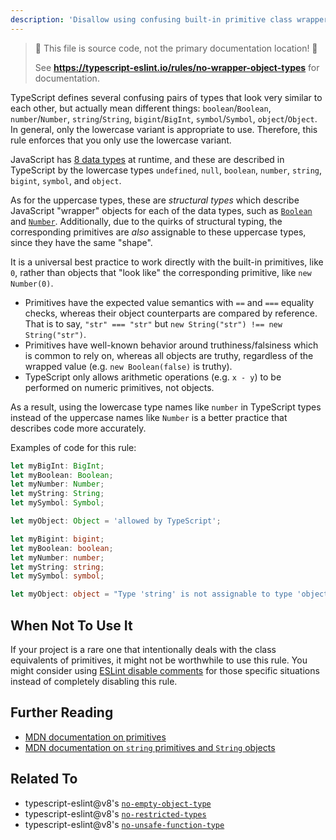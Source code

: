 ```yaml
---
description: 'Disallow using confusing built-in primitive class wrappers.'
---
```



> 🛑 This file is source code, not the primary documentation location! 🛑
>
> See **https://typescript-eslint.io/rules/no-wrapper-object-types** for documentation.

TypeScript defines several confusing pairs of types that look very similar to each other, but actually mean different things: `boolean`/`Boolean`, `number`/`Number`, `string`/`String`, `bigint`/`BigInt`, `symbol`/`Symbol`, `object`/`Object`.
In general, only the lowercase variant is appropriate to use.
Therefore, this rule enforces that you only use the lowercase variant.

JavaScript has [8 data types](https://developer.mozilla.org/en-US/docs/Web/JavaScript/Data_structures) at runtime, and these are described in TypeScript by the lowercase types `undefined`, `null`, `boolean`, `number`, `string`, `bigint`, `symbol`, and `object`.

As for the uppercase types, these are _structural types_ which describe JavaScript "wrapper" objects for each of the data types, such as [`Boolean`](https://developer.mozilla.org/en-US/docs/Web/JavaScript/Reference/Global_Objects/Boolean) and [`Number`](https://developer.mozilla.org/en-US/docs/Web/JavaScript/Reference/Global_Objects/Number).
Additionally, due to the quirks of structural typing, the corresponding primitives are _also_ assignable to these uppercase types, since they have the same "shape".

It is a universal best practice to work directly with the built-in primitives, like `0`, rather than objects that "look like" the corresponding primitive, like `new Number(0)`.

- Primitives have the expected value semantics with `==` and `===` equality checks, whereas their object counterparts are compared by reference.
  That is to say, `"str" === "str"` but `new String("str") !== new String("str")`.
- Primitives have well-known behavior around truthiness/falsiness which is common to rely on, whereas all objects are truthy, regardless of the wrapped value (e.g. `new Boolean(false)` is truthy).
- TypeScript only allows arithmetic operations (e.g. `x - y`) to be performed on numeric primitives, not objects.

As a result, using the lowercase type names like `number` in TypeScript types instead of the uppercase names like `Number` is a better practice that describes code more accurately.

Examples of code for this rule:

<Tabs>
<TabItem value="❌ Incorrect">

```ts
let myBigInt: BigInt;
let myBoolean: Boolean;
let myNumber: Number;
let myString: String;
let mySymbol: Symbol;

let myObject: Object = 'allowed by TypeScript';
```

</TabItem>
<TabItem value="✅ Correct">

```ts
let myBigint: bigint;
let myBoolean: boolean;
let myNumber: number;
let myString: string;
let mySymbol: symbol;

let myObject: object = "Type 'string' is not assignable to type 'object'.";
```

</TabItem>
</Tabs>

## When Not To Use It

If your project is a rare one that intentionally deals with the class equivalents of primitives, it might not be worthwhile to use this rule.
You might consider using [ESLint disable comments](https://eslint.org/docs/latest/use/configure/rules#using-configuration-comments-1) for those specific situations instead of completely disabling this rule.

## Further Reading

- [MDN documentation on primitives](https://developer.mozilla.org/en-US/docs/Glossary/Primitive)
- [MDN documentation on `string` primitives and `String` objects](https://developer.mozilla.org/en-US/docs/Web/JavaScript/Reference/Global_Objects/String#string_primitives_and_string_objects)

## Related To

- typescript-eslint@v8's [`no-empty-object-type`](https://v8--typescript-eslint.netlify.app/rules/no-empty-object-type)
- typescript-eslint@v8's [`no-restricted-types`](https://v8--typescript-eslint.netlify.app/rules/no-restricted-types)
- typescript-eslint@v8's [`no-unsafe-function-type`](https://v8--typescript-eslint.netlify.app/rules/no-unsafe-function-type)
